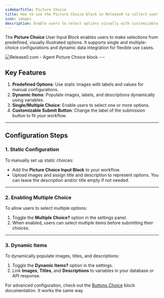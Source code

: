 ```yaml
---
sidebarTitle: Picture Choice
title: How to use the Picture Choice block in Release0 to collect user selections with images in your chatbot agent
icon: images
description: Enable users to select options visually with customizable image-based choices in single or multiple selection formats in your chatbot agent.
---
```


The **Picture Choice** User Input Block enables users to make selections from predefined, visually illustrated options. It supports single and multiple-choice configurations and dynamic data integration for flexible use cases.


<Frame style={{ maxWidth: '400px' }}>
  <img src="/images/blocks/inputs/picture-choice.png" alt="Release0.com - Agent Picture Choice block" />
</Frame>
---

## Key Features

1. **Predefined Options**: Use static images with labels and values for manual configurations.
2. **Dynamic Items**: Populate images, labels, and descriptions dynamically using variables.
3. **Single/Multiple Choice**: Enable users to select one or more options.
4. **Customizable Submit Button**: Change the label of the submission button to fit your workflow.

---

## Configuration Steps

### **1. Static Configuration**
To manually set up static choices:
- Add the **Picture Choice Input Block** to your workflow.
- Upload images and assign title and description to represent options. You can leave the description and/or title empty if not needed.


---

### **2. Enabling Multiple Choice**
To allow users to select multiple options:
1. Toggle the **Multiple Choice?** option in the settings panel.
2. When enabled, users can select multiple items before submitting their choices.

---

### **3. Dynamic Items**
To dynamically populate images, titles, and descriptions:
1. Toggle the **Dynamic Items?** option in the settings.
2. Link **Images**, **Titles**, and **Descriptions** to variables in your database or API response.

For advanced configuration, check out the [Buttons Choice](/editor/blocks/user-inputs/buttons-choice) block documentation. It works the same way